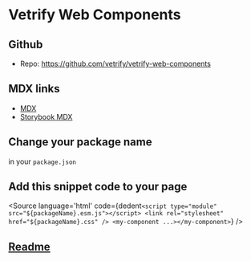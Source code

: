 
<Meta title="Vetrify Components" />

# Vetrify Web Components

## Github
- Repo: https://github.com/vetrify/vetrify-web-components

## MDX links
- [MDX](https://mdxjs.com/getting-started)
- [Storybook MDX](https://storybook.js.org/docs/react/api/mdx)

## Change your package name
in your `package.json`

## Add this snippet code to your page
<Source
  language='html'
  code={dedent`
     <script type="module" src="${packageName}.esm.js"></script>
     <link rel="stylesheet" href="${packageName}.css" />
     <my-component ...></my-component>
  `}
/>

## [Readme](https://github.com/Vetrify/vetrify-web-components/blob/main/README.md)
<Source
  language='markdown'
  code={markdown}
/>
